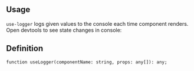 

## Usage

`use-logger` logs given values to the console each time component renders.
Open devtools to see state changes in console:

<Demo data={HooksDemos.useLoggerDemo} />

## Definition

```tsx
function useLogger(componentName: string, props: any[]): any;
```
